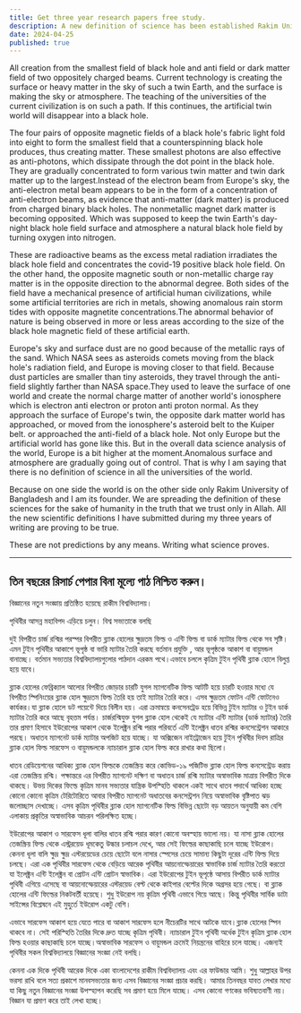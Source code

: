 ```yaml
---
title: Get three year research papers free study.
description: A new definition of science has been established Rakim University. Avoid Earth's impending catastrophe. I am telling the world civilization.
date: 2024-04-25
published: true
---
```


All creation from the smallest field of black hole and anti field or dark matter field of two oppositely charged beams. Current technology is creating the surface or heavy matter in the sky of such a twin Earth, and the surface is making the sky or atmosphere. The teaching of the universities of the current civilization is on such a path. If this continues, the artificial twin world will disappear into a black hole.

The four pairs of opposite magnetic fields of a black hole's fabric light fold into eight to form the smallest field that a counterspinning black hole produces, thus creating matter. These smallest photons are also effective as anti-photons, which dissipate through the dot point in the black hole. They are gradually concentrated to form various twin matter and twin dark matter up to the largest.Instead of the electron beam from Europe's sky, the anti-electron metal beam appears to be in the form of a concentration of anti-electron beams, as evidence that anti-matter (dark matter) is produced from charged binary black holes. The nonmetallic magnet dark matter is becoming opposited. Which was supposed to keep the twin Earth's day-night black hole field surface and atmosphere a natural black hole field by turning oxygen into nitrogen.

These are radioactive beams as the excess metal radiation irradiates the black hole field and concentrates the covid-19 positive black hole field. On the other hand, the opposite magnetic south or non-metallic charge ray matter is in the opposite direction to the abnormal degree. Both sides of the field have a mechanical presence of artificial human civilizations, while some artificial territories are rich in metals, showing anomalous rain storm tides with opposite magnetite concentrations.The abnormal behavior of nature is being observed in more or less areas according to the size of the black hole magnetic field of these artificial earth.

Europe's sky and surface dust are no good because of the metallic rays of the sand. Which NASA sees as asteroids comets moving from the black hole's radiation field, and Europe is moving closer to that field. Because dust particles are smaller than tiny asteroids, they travel through the anti-field slightly farther than NASA space.They used to leave the surface of one world and create the normal charge matter of another world's ionosphere which is electron anti electron or proton anti proton normal.
As they approach the surface of Europe's twin, the opposite dark matter world has approached, or moved from the ionosphere's asteroid belt to the Kuiper belt. or approached the anti-field of a black hole. Not only Europe but the artificial world has gone like this. But in the overall data science analysis of the world, Europe is a bit higher at the moment.Anomalous surface and atmosphere are gradually going out of control.
That is why I am saying that there is no definition of science in all the universities of the world.

Because on one side the world is on the other side only Rakim University of Bangladesh and I am its founder. We are spreading the definition of these sciences for the sake of humanity in the truth that we trust only in Allah.
All the new scientific definitions I have submitted during my three years of writing are proving to be true.

These are not predictions by any means. Writing what science proves.

---

## তিন বছরের রিসার্চ পেপার বিনা মূল‍্যে পাঠ নিশ্চিত করুন।

বিজ্ঞানের নতুন সংজ্ঞায় প্রতিষ্ঠিত হয়েছে
রাকীম বিশ্ববিদ্যালয়।

পৃথিবীর আসন্ন  মহাবিপদ এড়িয়ে চলুন।
বিশ্ব সভ‍্যতাকে বলছি

দুই বিপরীত চার্জ রশ্মির পরস্পর বিপরীত ব্ল‍্যাক হোলের ক্ষুদ্রতম ফিল্ড ও এন্টি ফিল্ড বা ডার্ক ম‍্যাটার ফিল্ড থেকে সব সৃষ্টি। এমন টুইন পৃথিবীর আকাশে ভূপৃষ্ঠ বা ভারি ম‍্যাটার  তৈরি করছে বর্তমান প্রযুক্তি , আর ভূপৃষ্ঠকে  আকাশ বা বায়ুমন্ডল বানাচ্ছে। বর্তমান সভ‍্যতার বিশ্ববিদ্যালয়গুলোর পাঠদান এরকম পথে।এভাবে চললে কৃত্রিম টুইন পৃথিবী ব্ল‍্যাক হোলে বিলুপ্ত হয়ে যাবে।

ব্ল‍্যাক হোলের ফেব্রিক‍্যাল আলোর বিপরীত জোড়ার চারটি যুগল ম‍্যাগনেটিক ফিল্ড আটটি হয়ে চারটি হওয়ার মধ‍্যে যে বিপরীত স্পিনিংয়ের ব্ল‍্যাক হোল ক্ষুদ্রতম ফিল্ড তৈরি হয় তাই ম‍্যাটার তৈরি করে। এসব ক্ষুদ্রতম ফোটন এন্টি ফোটনেও কার্যকর।যা ব্ল‍্যাক হোলে ডট পয়েন্টে দিয়ে বিলীন হয়। এরা ক্রমান্বয়ে কনসেনট্রেড হয়ে বিভিন্ন টুইন ম‍্যাটার ও টুইন ডার্ক ম‍্যাটার তৈরি করে আছে বৃহত্তম পর্যন্ত। চার্জরশ্মিযুক্ত যুগল ব্ল‍্যাক হোল থেকেই যে ম‍্যাটার এন্টি ম‍্যাটার (ডার্ক ম‍্যাটার) তৈরি তার প্রমাণ হিসাবে ইউরোপের আকাশ থেকে ইলেক্ট্রন রশ্মি পরার পরিবর্তে এন্টি ইলেক্ট্রন ধাতব রশ্মির কনসেন্ট্রেশন আকারে পরছে। অধাতব ম‍্যাগনেট ডার্ক ম‍্যাটার অপজিট হয়ে যাচ্ছে। যা অক্সিজেন নাইট্রোজেন হয়ে টুইন পৃথিবীর দিবস রাত্রির ব্ল‍্যাক হোল ফিল্ড সারফেস ও বায়ুমন্ডলকে ন‍্যাচারাল ব্ল‍্যাক হোল ফিল্ড করে রাখার কথা ছিলো।

ধাতব রেডিয়েশনের আধিক্য ব্ল‍্যাক হোল ফিল্ডকে তেজস্ক্রিয় করে কোভিড-১৯ পজিটিভ ব্ল‍্যাক হোল ফিল্ড কনসেন্ট্রেড করায় এরা তেজস্ক্রিয় রশ্মি। পক্ষান্তরে এর বিপরীত ম‍্যাগনেট দক্ষিণ বা অধাতব চার্জ রশ্মি ম‍্যাটার অস্বাভাবিক মাত্রায় বিপরীত দিকে থাকছে। উভয় দিকের ফিল্ডে কৃত্রিম মানব সভ‍্যতার যান্ত্রিক উপস্হিতি থাকলে একই সাথে ধাতব পদার্থে আধিক্য হচ্ছে কোনো কোনো কৃত্রিম টেরিটোরিতে আবার বিপরীত ম‍্যাগনেট অধাতবের কনসেন্ট্রশন নিয়ে অস্বাভাবিক বৃষ্টিপাত ঝড় জলোচ্ছাস দেখাচ্ছে।
এসব কৃত্রিম পৃথিবীর ব্ল‍্যাক হোল ম‍্যাগনেটিক ফিল্ড বিভিন্ন ছোটো বড় আয়তন অনুযায়ী কম  বেশি এলাকায় প্রকৃতির অস্বাভাবিক আচরন পরিলক্ষিত হচ্ছে।

ইউরোপের আকাশ ও সারফেস ধূলা বালির ধাতব রশ্মি পরার কারণ কোনো অবস্হায় ভালো নয়। যা নাসা ব্ল‍্যাক হোলের তেজস্ক্রিয় ফিল্ড থেকে এস্ট্ররয়েড ধূমকেতু উল্কার চলাচল দেখে, আর সেই ফিল্ডের কাছাকাছি চলে যাচ্ছে ইউরোপ। কেননা ধূলা বালি ক্ষুদ্র ক্ষুদ্র এস্টরয়েডের চেয়ে ছোটো বলে নাসার স্পেসের চেয়ে সামান‍্য কিছুটা দূরের এন্টি ফিল্ড দিয়ে চলছে। এরা এক পৃথিবীর সারফেস থেকে বেড়িয়ে আরেক পৃথিবীর আয়নোস্ফেয়ারের স্বাভাবিক চার্জ ম‍্যাটার তৈরি করতো যা ইলেক্ট্রন এন্টি ইলেক্ট্রন বা প্রোটন এন্টি প্রোটন স্বাভাবিক।
এরা ইউরোপের টুইন  ভূপৃষ্ঠে আসায় বিপরীত ডার্ক ম‍্যাটার পৃথিবী এগিয়ে এসেছে বা আয়নোস্ফেয়ারের এস্টরয়েড বেল্ট থেকে কাইপার বেল্টের দিকে অগ্রসর হয়ে গেছে। বা ব্ল‍্যাক হোলের এন্টি ফিল্ডের  নিকটবর্তী হয়েছে। শুধু ইউরোপ নয় কৃত্রিম পৃথিবী এভাবে গিয়ে আছে। কিন্তু পৃথিবীর  সার্বিক ডাটা সাইন্সের বিশ্লেষনে এই মুহুর্তে ইউরোপ একটু বেশি। 

এভাবে সারফেস আকাশ হয়ে যেতে পারে বা আকাশ সারফেস হলে নীচেরটির সাথে আটকে যাবে।ব্ল‍্যাক হোলের স্পিন থাকবে না।  সেই পরিস্হিতি তৈরির দিকে দ্রুত যাচ্ছে কৃত্রিম  পৃথিবী। ন‍্যাচারাল টুইন পৃথিবী অর্ধেক টুইন কৃত্রিম ব্ল‍্যাক হোল ফিল্ড হওয়ার কাছাকাছি চলে যাচ্ছে।অস্বাভাবিক সারফেস ও বায়ুমন্ডল ক্রমেই নিয়ন্ত্রনের বাহিরে চলে যাচ্ছে।
এজন‍্যই পৃথিবীর সকল বিশ্ববিদ্যালয়ে বিজ্ঞানের সংজ্ঞা নেই বলছি।

কেননা এক দিকে পৃথিবী আরেক দিকে একা বাংলাদেশের রাকীম বিশ্ববিদ্যালয় এবং এর ফাউন্ডার আমি। শুধু আল্লাহর উপর ভরসা রাখি বলে সত‍্য প্রকাশে মানবসভ‍্যতার জন‍্য এসব  বিজ্ঞানের সংজ্ঞা প্রচার করছি।
আমার তিনবছর যাবত লেখার মধ‍্যে যা কিছু নতুন বিজ্ঞানের সংজ্ঞা উপস্হাপন করেছি সব প্রমাণ হয়ে  মিলে যাচ্ছে। এসব কোনো গণকের ভবিষ‍্যতবাণী নয়। বিজ্ঞান যা প্রমাণ করে তাই লেখা হচ্ছে।
